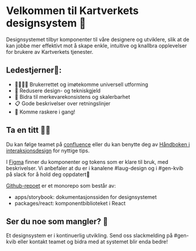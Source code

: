 
<Meta title="Introduksjon" />

# Velkommen til Kartverkets designsystem 🧩

Designsystemet tilbyr komponenter til våre designere og utviklere, slik at de kan jobbe mer effektivt mot å skape enkle, intuitive og knallbra opplevelser for brukere av Kartverkets tjenester.

## Ledestjerner🌟:

- 👨‍👨‍👦‍👦 Brukerrettet og imøtekomme universell utforming
- 💸 Redusere design- og tekniskgjeld
- 🎨 Bidra til merkevarekonsistens og skalerbarhet
- 📋 Gode beskrivelser over retningslinjer
- 🚀 Komme raskere i gang!

## Ta en titt 👩‍💻

Du kan følge teamet på [confluence](https://kartverket.atlassian.net/wiki/spaces/TB/overview?homepageId=325713953) eller du kan benytte deg av [Håndboken i interaksjonsdesign](https://kartverket.atlassian.net/wiki/spaces/UX/overview) for nyttige tips.

I [Figma](https://www.figma.com/file/j0OBUEuQZlrbQOV6ariHTo/Designsystem?type=design&node-id=0-1&t=Er7EiYPjkcDK55oR-0) finner du komponenter og tokens som er klare til bruk, med beskrivelser. Vi anbefaler at du er i kanalene #laug-design og i #gen-kvib på slack for å hold deg oppdatert🧠

[Github-repoet](https://github.com/kartverket/kvib) er et monorepo som består av:

- apps/storybook: dokumentasjonssiden for designsystemet
- packages/react: komponentbiblioteket i React

## Ser du noe som mangler? 💬

Et designsystem er i kontinuerlig utvikling. Send oss slackmelding på #gen-kvib eller kontakt teamet og bidra med at systemet blir enda bedre!
